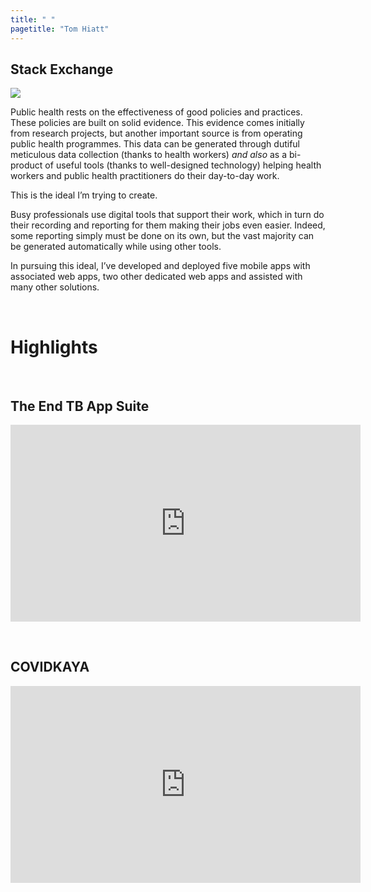 ```yaml
---
title: " "
pagetitle: "Tom Hiatt"
---
```


<link rel="stylesheet" href="styles.css" type="text/css">
<link rel="stylesheet" href="academicicons/css/academicons.min.css"/>

## Stack Exchange

![](https://stackexchange.com/users/flair/159039.png)
<br>

Public health rests on the effectiveness of good policies and practices. These policies are built on solid evidence. This evidence comes initially from research projects, but another important source is from operating public health programmes. This data can be generated through dutiful meticulous data collection (thanks to health workers) *and also* as a bi-product of useful tools (thanks to well-designed technology) helping health workers and public health practitioners do their day-to-day work. 

This is the ideal I'm trying to create. 

Busy professionals use digital tools that support their work, which in turn do their recording and reporting for them making their jobs even easier. Indeed, some reporting simply must be done on its own, but the vast majority can be generated automatically while using other tools.

In pursuing this ideal, I've developed and deployed five mobile apps with associated web apps, two other dedicated web apps and assisted with many other solutions. 

<br>

# Highlights

<br>

## The End TB App Suite
<iframe width="560" height="315" src="https://www.youtube.com/embed/FmEJZ4LZldU" title="YouTube video player" frameborder="0" allow="accelerometer; autoplay; clipboard-write; encrypted-media; gyroscope; picture-in-picture" allowfullscreen></iframe>

<br>

## **COVID**KAYA

<iframe width="560" height="315" src="https://www.youtube.com/embed/8n6eDKUgYEA?start=58" title="YouTube video player" frameborder="0" allow="accelerometer; autoplay; clipboard-write; encrypted-media; gyroscope; picture-in-picture" allowfullscreen></iframe>

